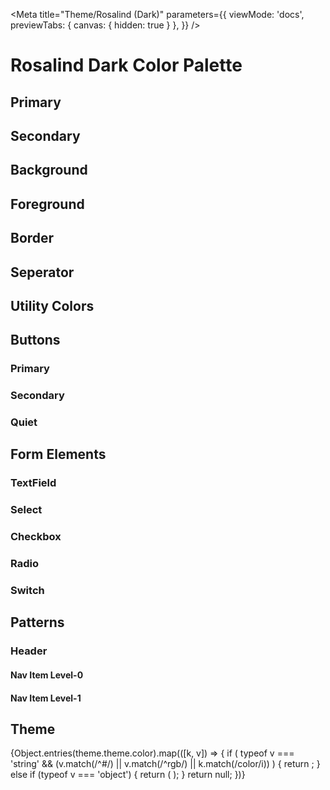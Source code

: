 
<Meta 
  title="Theme/Rosalind (Dark)"
  parameters={{
    viewMode: 'docs',
    previewTabs: { 
      canvas: { hidden: true } 
     },
  }}
/>

# Rosalind Dark Color Palette

## Primary 

<Headline/>

<ColorPalette>
  <GroupColorItem title="primary" tokenGroup={theme.semantic.color.primary} tokenName="--ros-semantic-color-primary-{type}"/>
</ColorPalette>

## Secondary
<ColorPalette>
  <GroupColorItem title="secondary" tokenGroup={theme.semantic.color.secondary} tokenName="--ros-semantic-color-secondary-{type}"/>
</ColorPalette>

## Background
<ColorPalette>
  <GroupColorItem title="background" tokenGroup={theme.semantic.color.background} tokenName="--ros-semantic-color-background-{type}"/>
</ColorPalette>

## Foreground
<ColorPalette>
  <GroupColorItem title="on-base" tokenGroup={theme.semantic.color.foreground['on-base']} tokenName="--ros-semantic-color-foreground-on-base-{type}"/>
  <GroupColorItem title="on-layer-1" tokenGroup={theme.semantic.color.foreground['on-layer-1']} tokenName="--ros-semantic-color-foreground-on-layer-1-{type}"/>
  <GroupColorItem title="on-layer-2" tokenGroup={theme.semantic.color.foreground['on-layer-2']} tokenName="--ros-semantic-color-foreground-on-layer-2-{type}"/>
  <GroupColorItem title="on-primary" tokenGroup={theme.semantic.color.foreground['on-primary']} tokenName="--ros-semantic-color-foreground-on-primary-{type}"/>
  <GroupColorItem title="on-secondary" tokenGroup={theme.semantic.color.foreground['on-secondary']} tokenName="--ros-semantic-color-foreground-on-secondary-{type}"/>
  <GroupColorItem title="on-disabled" tokenGroup={theme.semantic.color.foreground['on-disabled']} tokenName="--ros-semantic-color-foreground-on-disabled-{type}"/>
  <GroupColorItem title="on-input" tokenGroup={theme.semantic.color.foreground['on-input']} tokenName="--ros-semantic-color-foreground-on-input-{type}"/>
</ColorPalette>

## Border
<ColorPalette>
  <GroupColorItem title="border" tokenGroup={theme.semantic.color.border} tokenName="--ros-semantic-color-border-{type}"/>
</ColorPalette>

## Seperator
<ColorPalette>
  <GroupColorItem title="seperator" tokenGroup={theme.semantic.color.seperator} tokenName="--ros-semantic-color-seperator-{type}"/>
</ColorPalette>

## Utility Colors
<ColorPalette>
  <GroupColorItem title="positive" tokenGroup={theme.semantic.color.positive} tokenName="--ros-semantic-color-positive-{type}"/>
</ColorPalette>

<ColorPalette>
  <GroupColorItem title="negative" tokenGroup={theme.semantic.color.negative} tokenName="--ros-semantic-color-negative-{type}"/>
</ColorPalette>

<ColorPalette>
  <GroupColorItem title="notice" tokenGroup={theme.semantic.color.notice} tokenName="--ros-semantic-color-notice-{type}"/>
</ColorPalette>

<ColorPalette>
  <GroupColorItem title="informative" tokenGroup={theme.semantic.color.informative} tokenName="--ros-semantic-color-informative-{type}"/>
</ColorPalette>

## Buttons

### Primary
<ColorPalette>
  <GroupColorItem title="Default State" tokenGroup={theme.component.button.color.primary.default} tokenName="--ros-component-button-color-primary-default-{type}"/>
  <GroupColorItem title="Hover State" tokenGroup={theme.component.button.color.primary.hover} tokenName="--ros-component-button-color-primary-hover-{type}"/>
  <GroupColorItem title="Key Focus State" tokenGroup={theme.component.button.color.primary['key-focus']} tokenName="--ros-component-button-color-primary-key-focus-{type}"/>
  <GroupColorItem title="Down State" tokenGroup={theme.component.button.color.primary.down} tokenName="--ros-component-button-color-primary-down-{type}"/>
  <GroupColorItem title="Disabled State" tokenGroup={theme.component.button.color.primary.disabled} tokenName="--ros-component-button-color-primary-disabled-{type}"/>
</ColorPalette>

### Secondary
<ColorPalette>
  <GroupColorItem title="Default State" tokenGroup={theme.component.button.color.secondary.default} tokenName="--ros-component-button-color-secondary-default-{type}"/>
  <GroupColorItem title="Hover State" tokenGroup={theme.component.button.color.secondary.hover} tokenName="--ros-component-button-color-secondary-hover-{type}"/>
  <GroupColorItem title="Key Focus State" tokenGroup={theme.component.button.color.secondary['key-focus']} tokenName="--ros-component-button-color-secondary-key-focus-{type}"/>
  <GroupColorItem title="Down State" tokenGroup={theme.component.button.color.secondary.down} tokenName="--ros-component-button-color-secondary-down-{type}"/>
  <GroupColorItem title="Disabled State" tokenGroup={theme.component.button.color.secondary.disabled} tokenName="--ros-component-button-color-secondary-disabled-{type}"/>
</ColorPalette>

### Quiet
<ColorPalette>
  <GroupColorItem title="Default State" tokenGroup={theme.component.button.color.quiet.default} tokenName="--ros-component-button-color-quiet-default-{type}"/>
  <GroupColorItem title="Hover State" tokenGroup={theme.component.button.color.quiet.hover} tokenName="--ros-component-button-color-quiet-hover-{type}"/>
  <GroupColorItem title="Key Focus State" tokenGroup={theme.component.button.color.quiet['key-focus']} tokenName="--ros-component-button-color-quiet-key-focus-{type}"/>
  <GroupColorItem title="Down State" tokenGroup={theme.component.button.color.quiet.down} tokenName="--ros-component-button-color-quiet-down-{type}"/>
  <GroupColorItem title="Disabled State" tokenGroup={theme.component.button.color.quiet.disabled} tokenName="--ros-component-button-color-quiet-disabled-{type}"/>
</ColorPalette>

## Form Elements

### TextField
<ColorPalette>
  <GroupColorItem title="Default State" tokenGroup={theme.component['text-field'].color.default} tokenName="--ros-component-text-field-color-default-{type}"/>
  <GroupColorItem title="Hover State" tokenGroup={theme.component['text-field'].color.hover} tokenName="--ros-component-text-field-color-hover-{type}"/>
  <GroupColorItem title="Key Focus State" tokenGroup={theme.component['text-field'].color['key-focus']} tokenName="--ros-component-text-field-color-key-focus-{type}"/>
  <GroupColorItem title="Success State" tokenGroup={theme.component['text-field'].color.success} tokenName="--ros-component-text-field-color-success-{type}"/>
  <GroupColorItem title="Error State" tokenGroup={theme.component['text-field'].color.error} tokenName="--ros-component-text-field-color-error-{type}"/>
  <GroupColorItem title="Disabled State" tokenGroup={theme.component['text-field'].color.disabled} tokenName="--ros-component-text-field-color-disabled-{type}"/>
</ColorPalette>

### Select
<ColorPalette>
  <GroupColorItem title="Default State" tokenGroup={theme.component.select.color.default} tokenName="--ros-component-select-color-default-{type}"/>
  <GroupColorItem title="Hover State" tokenGroup={theme.component.select.color.hover} tokenName="--ros-component-select-color-hover-{type}"/>
  <GroupColorItem title="Key Focus State" tokenGroup={theme.component.select.color['key-focus']} tokenName="--ros-component-select-color-key-focus-{type}"/>
  <GroupColorItem title="Success State" tokenGroup={theme.component.select.color.success} tokenName="--ros-component-select-color-success-{type}"/>
  <GroupColorItem title="Error State" tokenGroup={theme.component.select.color.error} tokenName="--ros-component-select-color-error-{type}"/>
  <GroupColorItem title="Disabled State" tokenGroup={theme.component.select.color.disabled} tokenName="--ros-component-select-color-disabled-{type}"/>
</ColorPalette>

### Checkbox
<ColorPalette>
  <GroupColorItem title="Default State" tokenGroup={theme.component.checkbox.color.default} tokenName="--ros-component-checkbox-color-default-{type}"/>
  <GroupColorItem title="Hover State" tokenGroup={theme.component.checkbox.color.hover} tokenName="--ros-component-checkbox-color-hover-{type}"/>
  <GroupColorItem title="Key Focus State" tokenGroup={theme.component.checkbox.color['key-focus']} tokenName="--ros-component-checkbox-color-key-focus-{type}"/>
  <GroupColorItem title="Checked State" tokenGroup={theme.component.checkbox.color.checked} tokenName="--ros-component-checkbox-color-checked-{type}"/>
  <GroupColorItem title="Disabled State" tokenGroup={theme.component.checkbox.color.disabled} tokenName="--ros-component-checkbox-color-disabled-{type}"/>
</ColorPalette>

### Radio
<ColorPalette>
  <GroupColorItem title="Default State" tokenGroup={theme.component.radio.color.default} tokenName="--ros-component-radio-color-default-{type}"/>
  <GroupColorItem title="Hover State" tokenGroup={theme.component.radio.color.hover} tokenName="--ros-component-radio-color-hover-{type}"/>
  <GroupColorItem title="Key Focus State" tokenGroup={theme.component.radio.color['key-focus']} tokenName="--ros-component-radio-color-key-focus-{type}"/>
  <GroupColorItem title="Checked State" tokenGroup={theme.component.radio.color.checked} tokenName="--ros-component-radio-color-checked-{type}"/>
  <GroupColorItem title="Disabled State" tokenGroup={theme.component.radio.color.disabled} tokenName="--ros-component-radio-color-disabled-{type}"/>
</ColorPalette>

### Switch
<ColorPalette>
  <GroupColorItem title="Default State" tokenGroup={theme.component.switch.color.default} tokenName="--ros-component-switch-color-default-{type}"/>
  <GroupColorItem title="Hover State" tokenGroup={theme.component.switch.color.hover} tokenName="--ros-component-switch-color-hover-{type}"/>
  <GroupColorItem title="Key Focus State" tokenGroup={theme.component.switch.color['key-focus']} tokenName="--ros-component-switch-color-key-focus-{type}"/>
  <GroupColorItem title="Checked State" tokenGroup={theme.component.switch.color.checked} tokenName="--ros-component-switch-color-checked-{type}"/>
  <GroupColorItem title="Disabled State" tokenGroup={theme.component.switch.color.disabled} tokenName="--ros-component-switch-color-disabled-{type}"/>
</ColorPalette>

## Patterns

### Header
<ColorPalette>
  <GroupColorItem title="background" tokenGroup={theme.pattern.header.color.background} tokenName="--ros-pattern-header-color-background-{type}"/>
</ColorPalette>

#### Nav Item Level-0
<ColorPalette>
  <GroupColorItem title="Default State" tokenGroup={theme.pattern.header.color['nav-item']['level-0'].default} tokenName="--ros-pattern-header-color-nav-item-level-0-default-{type}"/>
  <GroupColorItem title="Hover State" tokenGroup={theme.pattern.header.color['nav-item']['level-0'].hover} tokenName="--ros-pattern-header-color-nav-item-level-0-hover-{type}"/>
  <GroupColorItem title="Down" tokenGroup={theme.pattern.header.color['nav-item']['level-0'].down} tokenName="--ros-pattern-header-color-nav-item-level-0-down-{type}"/>
  <GroupColorItem title="Key Focus State" tokenGroup={theme.pattern.header.color['nav-item']['level-0']['key-focus']} tokenName="--ros-pattern-header-color-nav-item-level-0-key-focus-{type}"/>
  <GroupColorItem title="Disabled State" tokenGroup={theme.pattern.header.color['nav-item']['level-0'].disabled} tokenName="--ros-pattern-header-color-nav-item-level-0-disabled-{type}"/>
</ColorPalette>

#### Nav Item Level-1
<ColorPalette>
  <GroupColorItem title="Default State" tokenGroup={theme.pattern.header.color['nav-item']['level-1'].default} tokenName="--ros-pattern-header-color-nav-item-level-1-default-{type}"/>
  <GroupColorItem title="Hover State" tokenGroup={theme.pattern.header.color['nav-item']['level-1'].hover} tokenName="--ros-pattern-header-color-nav-item-level-1-hover-{type}"/>
  <GroupColorItem title="Down" tokenGroup={theme.pattern.header.color['nav-item']['level-1'].down} tokenName="--ros-pattern-header-color-nav-item-level-1-down-{type}"/>
  <GroupColorItem title="Key Focus State" tokenGroup={theme.pattern.header.color['nav-item']['level-1']['key-focus']} tokenName="--ros-pattern-header-color-nav-item-level-1-key-focus-{type}"/>
  <GroupColorItem title="Disabled State" tokenGroup={theme.pattern.header.color['nav-item']['level-1'].disabled} tokenName="--ros-pattern-header-color-nav-item-level-1-disabled-{type}"/>
</ColorPalette>

## Theme
<ColorPalette>
  {Object.entries(theme.theme.color).map(([k, v]) => {
        if (
          typeof v === 'string' &&
          (v.match(/^#/) || v.match(/^rgb/) || k.match(/color/i))
        ) {
          return <ColorItem key={k} title={k} colors={{ [k]: v }} />;
        } else if (typeof v === 'object') {
          return (
            <GroupColorItem title={k} tokenGroup={v} tokenName={`--ros-theme-color-${k}-{level}`}/>
          );
        }
        return null;
      })}
</ColorPalette>

